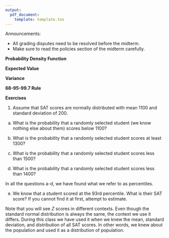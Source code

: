 ```yaml
---
output: 
  pdf_document:
    template: template.tex
---
```


Announcements:

- All grading disputes need to be resolved before the midterm. 
- Make sure to read the policies section of the midterm carefully. 

\section{Normal Distribution}

__Probability Density Function__

\vspace{6cm}


__Expected Value__
\vspace{2cm}

__Variance__

\vspace{2cm}


__68-95-99.7 Rule__

\pagebreak

__Exercises__

1. Assume that SAT scores are normally distributed with mean 1100 and standard deviation of 200. 

a. What is the probability that a randomly selected student (we know nothing else about them) scores below 1100? 
\vspace{5cm}

b. What is the probability that a randomly selected student  scores at least 1300?

\vspace{5cm}

c. What is the probability that a randomly selected student scores less than 1500?

\vspace{5cm}

d. What is the probability that a randomly selected student scores less than 1400?

\vspace{5cm}

In all the questions a-d, we have found what we refer to as percentiles. 

e. We know that a student scored at the 93rd percentile. What is their SAT score? If you cannot find it at first, attempt to estimate. 

\vspace{5cm}

\section{Standard Normal Distribution}


\vspace{13cm}



Note that you will see $Z$ scores in different contexts. Even though the standard normal distribution is always the same, the context we use it differs. During this class we have used it when we knew the mean, standard deviation, and distribution of all SAT scores. In other words, we knew about the population and used it as a distribution of population.

